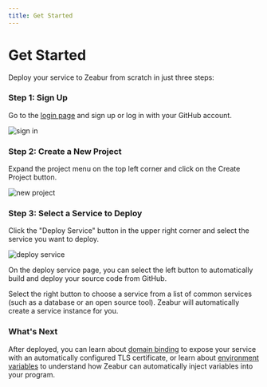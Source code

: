 ```yaml
---
title: Get Started
---
```


# Get Started

Deploy your service to Zeabur from scratch in just three steps:

### Step 1: Sign Up

Go to the [login page](https://zeabur.com/login) and sign up or log in with your GitHub account.

![sign in](/sign-in-screenshot.png)

### Step 2: Create a New Project

Expand the project menu on the top left corner and click on the Create Project button.

![new project](/create-project-screenshot.png)

### Step 3: Select a Service to Deploy

Click the "Deploy Service" button in the upper right corner and select the service you want to deploy.

![deploy service](/deploy-service-screenshot.png)

On the deploy service page, you can select the left button to automatically build and deploy your source code from GitHub.

Select the right button to choose a service from a list of common services (such as a database or an open source tool). Zeabur will automatically create a service instance for you.

### What's Next

After deployed, you can learn about [domain binding](/en-US/deploy/domain-binding) to expose your service with an automatically configured TLS certificate, or learn about [environment variables](/en-US/variables) to understand how Zeabur can automatically inject variables into your program.
